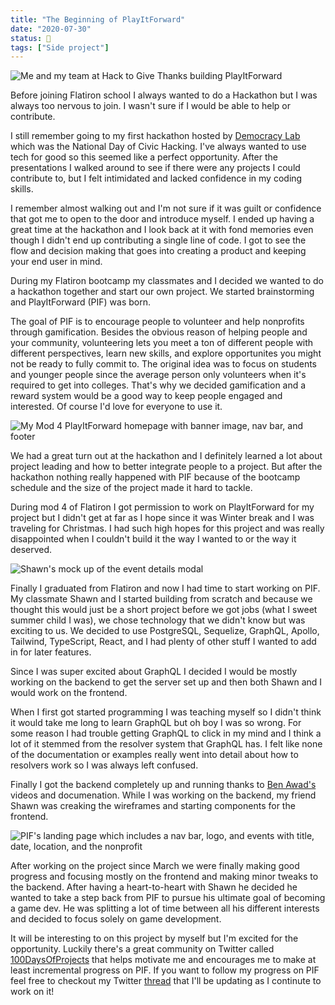 ```yaml
---
title: "The Beginning of PlayItForward"
date: "2020-07-30"
status: 🌻
tags: ["Side project"]
---
```


<img
  src="/pif.jpg"
  alt="Me and my team at Hack to Give Thanks building PlayItForward"
/>

Before joining Flatiron school I always wanted to do a Hackathon but I was always too nervous to join. I wasn't sure if I would be able to help or contribute. 

I still remember going to my first hackathon hosted by [Democracy Lab](https://democracylab.org/index/?section=Home) which was the National Day of Civic Hacking. I've always wanted to use tech for good so this seemed like a perfect opportunity. After the presentations I walked around to see if there were any projects I could contribute to, but I felt intimidated and lacked confidence in my coding skills. 

I remember almost walking out and I'm not sure if it was guilt or confidence that got me to open to the door and introduce myself. I ended up having a great time at the hackathon and I look back at it with fond memories even though I didn't end up contributing a single line of code. I got to see the flow and decision making that goes into creating a product and keeping your end user in mind.

During my Flatiron bootcamp my classmates and I decided we wanted to do a hackathon together and start our own project. We started brainstorming and PlayItForward (PIF) was born. 

The goal of PIF is to encourage people to volunteer and help nonprofits through gamification. Besides the obvious reason of helping people and your community, volunteering lets you meet a ton of different people with different perspectives, learn new skills, and explore opportunites you might not be ready to fully commit to. The original idea was to focus on students and younger people since the average person only volunteers when it's required to get into colleges. That's why we decided gamification and a reward system would be a good way to keep people engaged and interested. Of course I'd love for everyone to use it.

<img
  src="/mod4-pif.png"
  alt="My Mod 4 PlayItForward homepage with banner image, nav bar, and footer"
/>

We had a great turn out at the hackathon and I definitely learned a lot about project leading and how to better integrate people to a project. But after the hackathon nothing really happened with PIF because of the bootcamp schedule and the size of the project made it hard to tackle. 

During mod 4 of Flatiron I got permission to work on PlayItForward for my project but I didn't get at far as I hope since it was Winter break and I was traveling for Christmas. I had such high hopes for this project and was really disappointed when I couldn't build it the way I wanted to or the way it deserved.

<img src="/Event Detail.png" alt="Shawn's mock up of the event details modal" />

Finally I graduated from Flatiron and now I had time to start working on PIF. My classmate Shawn and I started building from scratch and because we thought this would just be a short project before we got jobs (what I sweet summer child I was), we chose technology that we didn't know but was exciting to us. We decided to use PostgreSQL, Sequelize, GraphQL, Apollo, Tailwind, TypeScript, React, and I had plenty of other stuff I wanted to add in for later features. 

Since I was super excited about GraphQL I decided I would be mostly working on the backend to get the server set up and then both Shawn and I would work on the frontend. 

When I first got started programming I was teaching myself so I didn't think it would take me long to learn GraphQL but oh boy I was so wrong. For some reason I had trouble getting GraphQL to click in my mind and I think a lot of it stemmed from the resolver system that GraphQL has. I felt like none of the documentation or examples really went into detail about how to resolvers work so I was always left confused. 

Finally I got the backend completely up and running thanks to [Ben Awad's](https://www.youtube.com/watch?v=sK9SjEjlz6U&feature=youtu.be) videos and documenation. While I was working on the backend, my friend Shawn was creaking the wireframes and starting components for the frontend.

<img
  src="/PIF-landing-page.png"
  alt="PIF's landing page which includes a nav bar, logo, and events with title, date, location, and the nonprofit"
/>

After working on the project since March we were finally making good progress and focusing mostly on the frontend and making minor tweaks to the backend. After having a heart-to-heart with Shawn he decided he wanted to take a step back from PIF to pursue his ultimate goal of becoming a game dev. He was splitting a lot of time between all his different interests and decided to focus solely on game development. 

It will be interesting to on this project by myself but I'm excited for the opportunity. Luckily there's a great community on Twitter called [100DaysOfProjects](https://twitter.com/100ProjectDays) that helps motivate me and encourages me to make at least incremental progress on PIF. If you want to follow my progress on PIF feel free to checkout my Twitter [thread](https://twitter.com/jenkens_/status/1286503197364744192?s=20) that I'll be updating as I continute to work on it!
